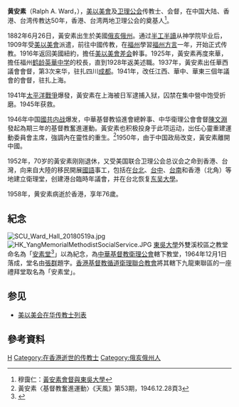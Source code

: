 {{for|藥物|磺胺類藥物}}
'''黄安素'''（Ralph A. Ward，{{bd|1882年|6月26日|1958年|catIdx=H}}），[[美以美會|美以美會]]及[[卫理公会|卫理公会]]传教士、会督，在中国大陆、香港、台湾传教达50年，香港、台湾两地卫理公会的奠基人<ref>穆靄仁：[http://library.mgst.org.tw/50years/9/911.htm 黃安素會督與東吳大學]</ref>。

1882年6月26日，黃安素出生於美國[[俄亥俄州|俄亥俄州]]。通过[[半工半讀|半工半讀]]从神学院毕业后，1909年受[[美以美會|美以美會]]派遣，前往中國传教，在[[福州|福州]]學習[[福州方言|福州方言]]一年，开始正式传教。1916年返回美國紐約，擔任[[美以美會差会|美以美會差会]]幹事。1925年，黃安素再度來華，擔任福州[[鹤龄英華中学|鹤龄英華中学]]的校長，直到1928年返美述職。1937年，黃安素出任華西議會會督，第3次来华，驻扎四川[[成都|成都]]。1941年，改任江西、華中、華東三個年議會的會督，驻扎上海。

1941年[[太平洋戰爭|太平洋戰爭]]爆發，黃安素在上海被日军逮捕入狱，囚禁在集中營中饱受折磨。1945年获救。

1946年中国[[國共内战|國共内战]]爆发，中華基督教協進會總幹事、中华衛理公會會督[[陳文淵|陳文淵]]發起為期三年的基督教奮進運動。黃安素也积极投身于此项运动，出任心靈重建運動委員會主席，強調內在靈性的重生。<ref>黃安素〈基督教奮進運動〉《天風》第53期，1946.12.28頁3</ref>1950年，由于中国政局改变，黃安素離開中國。

1952年，70岁的黃安素刚刚退休，又受美国联合卫理公会总议会之命到香港、台灣，向来自大陸的移民開展[[現代標準漢語|國語]]事工，包括在[[台北|台北]]、[[台中|台中]]、[[台南|台南]]和香港（北角）等地建立衛理堂，创建港台臨時年議會，并在台北恢复[[東吳大學_(台灣)|东吴大學]]。

1958年，黄安素病逝於香港，享年76歲。

== 紀念 ==
[[File:SCU_Ward_Hall_20180519a.jpg|thumb]]
[[File:HK_YangMemorialMethodistSocialService.JPG|thumb]]
[[東吳大學|東吳大學]]外雙溪校區之教堂命名為「[http://wardhall1964.wix.com/wmmc 安素堂]<ref>{{Cite web|url = http://wardhall1964.wix.com/wmmc|title = 中華基督教衛理公會 安素堂|accessdate = 2016-06-18|work = 中華基督教衛理公會 安素堂}}</ref>」以為紀念，為[[中華基督教衛理公會|中華基督教衛理公會]]轄下教堂，1964年12月1日落成，堂名由[[張群|張群]]題字。[[香港基督教循道衛理聯合教會|香港基督教循道衛理聯合教會]]將其轄下九龍東聯區的一座禮拜堂取名為「安素堂」。

== 参见 ==
*[[美以美会在华传教士列表|美以美会在华传教士列表]]

==參考資料==
<div class="references-small"><references />
</div>
{{福州基督教傳教士}}

[[Category:美以美会在华传教士|H]]
[[Category:在香港逝世的传教士|Category:在香港逝世的传教士]]
[[Category:俄亥俄州人|Category:俄亥俄州人]]
